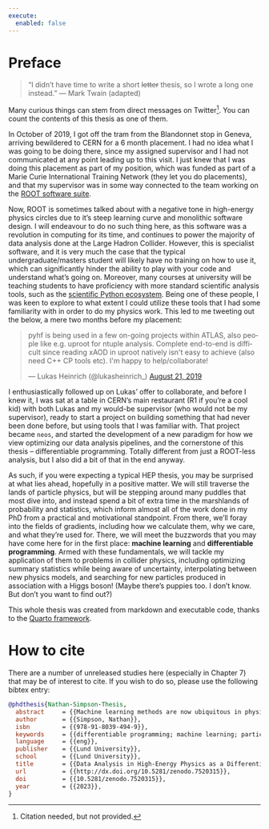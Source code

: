 ```yaml
---
execute: 
  enabled: false
---
```


# Preface {.unnumbered}

> “I didn't have time to write a short ~~letter~~ thesis, so I wrote a long one instead.” ― Mark Twain (adapted)


Many curious things can stem from direct messages on Twitter^[Citation needed, but not provided.]. You can count the contents of this thesis as one of them.

In October of 2019, I got off the tram from the Blandonnet stop in Geneva, arriving bewildered to CERN for a 6 month placement. I had no idea what I was going to be doing there, since my assigned supervisor and I had not communicated at any point leading up to this visit. I just knew that I was doing this placement as part of my position, which was funded as part of a Marie Curie International Training Network (they let you do placements), and that my supervisor was in some way connected to the team working on the [ROOT software suite]().

Now, ROOT is sometimes talked about with a negative tone in high-energy physics circles due to it's steep learning curve and monolithic software design. I will endeavour to do no such thing here, as this software was a revolution in computing for its time, and continues to power the majority of data analysis done at the Large Hadron Collider. However, this is specialist software, and it is very much the case that the typical undergraduate/masters student will likely have no training on how to use it, which can significantly hinder the ability to play with your code and understand what's going on. Moreover, many courses at university will be teaching students to have proficiency with more standard scientific analysis tools, such as the [scientific Python ecosystem](). Being one of these people, I was keen to explore to what extent I could utilize these tools that I had some familiarity with in order to do my physics work. This led to me tweeting out the below, a mere two months before my placement:

<blockquote class="twitter-tweet"><p lang="en" dir="ltr">pyhf is being used in a few on-going projects within ATLAS, also people like e.g. uproot for ntuple analysis. Complete end-to-end is difficult since reading xAOD in uproot natively isn&#39;t easy to achieve (also need C++ CP tools etc). I&#39;m happy to help/collaborate!</p>&mdash; Lukas Heinrich (@lukasheinrich_) <a href="https://twitter.com/lukasheinrich_/status/1164094904714313729?ref_src=twsrc%5Etfw">August 21, 2019</a></blockquote> <script async src="https://platform.twitter.com/widgets.js" charset="utf-8"></script>

I enthusiastically followed up on Lukas' offer to collaborate, and before I knew it, I was sat at a table in CERN's main restaurant (R1 if you're a cool kid) with both Lukas and my would-be supervisor (who would not be my supervisor), ready to start a project on building something that had never been done before, but using tools that I was familiar with. That project became `neos`, and started the development of a new paradigm for how we view optimizing our data analysis pipelines, and the cornerstone of this thesis -- differentiable programming. Totally different from just a ROOT-less analysis, but I also did a bit of that in the end anyway.

As such, if you were expecting a typical HEP thesis, you may be surprised at what lies ahead, hopefully in a positive matter. We will still traverse the lands of particle physics, but will be stepping around many puddles that most dive into, and instead spend a bit of extra time in the marshlands of probability and statistics, which inform almost all of the work done in my PhD from a practical and motivational standpoint. From there, we'll foray into the fields of gradients, including how we calculate them, why we care, and what they're used for. There, we will meet the buzzwords that you may have come here for in the first place: **machine learning** and **differentiable programming**. Armed with these fundamentals, we will tackle my application of them to problems in collider physics, including optimizing summary statistics while being aware of uncertainty, interpolating between new physics models, and searching for new particles produced in association with a Higgs boson! (Maybe there's puppies too. I don't know. But don't you want to find out?)

This whole thesis was created from markdown and executable code, thanks to the [Quarto framework](http://quarto.com).


# How to cite {.unnumbered}

There are a number of unreleased studies here (especially in Chapter 7) that may be of interest to cite. If you wish to do so, please use the following bibtex entry:

```bibtex
@phdthesis{Nathan-Simpson-Thesis,
  abstract     = {{Machine learning methods are now ubiquitous in physics, but often target objectives that are one or two steps removed from our physics goals. A prominent example of this is the discrimination between signal and background processes, which doesn’t account for the presence of systematic uncertainties – something crucial for the calculation of quantities such as the discovery significance and upper limits.<br/><br/>To combat this, this thesis shows that physics analysis workflows can be optimized in an end-to-end fashion, including the treatment of nuisance parameters that model systematic uncertainties, provided that the workflow is differentiable. By leveraging automatic differentiation and surrogates for non-differentiable operations, this work has made this possible for the first time, and demonstrates its use in a proof-of-concept scenario.<br/><br/>This thesis will motivate the use of end-to-end optimization as described above, cover the techniques that make it possible, and show recent developments in a high-energy physics context. Future directions that aim to scale and apply these methods will also be highlighted.<br/><br/>In addition to this, a method to interpolate between the signatures of new physics models is presented, which uses normalizing flows. The thesis then goes on to show the use of the technique in a search for a new scalar boson &#x1d446; produced in association with a Higgs boson from a heavy new scalar &#x1d44b;. There are also some contributions that interpolate between the event yields with Gaussian processes, and that show how we can use normalizing flows to construct a likelihood ratio-inspired observable.}},
  author       = {{Simpson, Nathan}},
  isbn         = {{978-91-8039-494-9}},
  keywords     = {{differentiable programming; machine learning; particle physics}},
  language     = {{eng}},
  publisher    = {{Lund University}},
  school       = {{Lund University}},
  title        = {{Data Analysis in High-Energy Physics as a Differentiable Program}},
  url          = {{http://dx.doi.org/10.5281/zenodo.7520315}},
  doi          = {{10.5281/zenodo.7520315}},
  year         = {{2023}},
}
```
